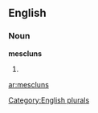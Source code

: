 
==English==

===Noun===
'''mescluns'''

# {{plural of|[[mesclun]]}}

[[Category:English plurals]]

[[ar:mescluns]]